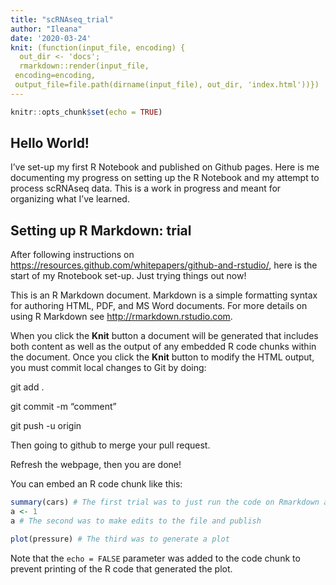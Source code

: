 ```yaml
---
title: "scRNAseq_trial"
author: "Ileana"
date: '2020-03-24'
knit: (function(input_file, encoding) {
  out_dir <- 'docs';
  rmarkdown::render(input_file,
 encoding=encoding,
 output_file=file.path(dirname(input_file), out_dir, 'index.html'))})
---
```


```r
knitr::opts_chunk$set(echo = TRUE)
```
## Hello World!
I've set-up my first R Notebook and published on Github pages. Here is me documenting my progress on setting up the R Notebook and my attempt to process scRNAseq data. This is a work in progress and meant for organizing what I've learned. 

## Setting up R Markdown: trial

After following instructions on <https://resources.github.com/whitepapers/github-and-rstudio/>, here is the start of my Rnotebook set-up. Just trying things out now!

This is an R Markdown document. Markdown is a simple formatting syntax for authoring HTML, PDF, and MS Word documents. For more details on using R Markdown see <http://rmarkdown.rstudio.com>.

When you click the **Knit** button a document will be generated that includes both content as well as the output of any embedded R code chunks within the document. Once you click the **Knit** button to modify the HTML output, you must commit local changes to Git by doing:

git add .

git commit -m "comment"

git push -u origin

Then going to github to merge your pull request. 

Refresh the webpage, then you are done!

You can embed an R code chunk like this:

```r
summary(cars) # The first trial was to just run the code on Rmarkdown and publish
a <- 1
a # The second was to make edits to the file and publish
```

```r
plot(pressure) # The third was to generate a plot 
```

Note that the `echo = FALSE` parameter was added to the code chunk to prevent printing of the R code that generated the plot.
